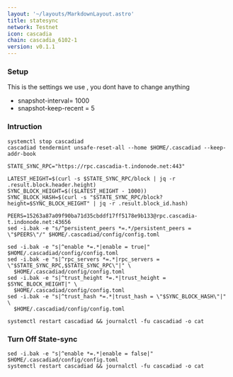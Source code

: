 ```yaml
---
layout: '~/layouts/MarkdownLayout.astro'
title: statesync
network: Testnet
icon: cascadia
chain: cascadia_6102-1
version: v0.1.1
---
```

### Setup
This is the settings we use , you dont have to change anything

- snapshot-interval= 1000
- snapshot-keep-recent = 5

### Intruction

```
systemctl stop cascadiad
cascadiad tendermint unsafe-reset-all --home $HOME/.cascadiad --keep-addr-book

STATE_SYNC_RPC="https://rpc.cascadia-t.indonode.net:443"

LATEST_HEIGHT=$(curl -s $STATE_SYNC_RPC/block | jq -r .result.block.header.height)
SYNC_BLOCK_HEIGHT=$(($LATEST_HEIGHT - 1000))
SYNC_BLOCK_HASH=$(curl -s "$STATE_SYNC_RPC/block?height=$SYNC_BLOCK_HEIGHT" | jq -r .result.block_id.hash)

PEERS=15263a87a09f90ba71d35cbddf17ff5178e9b133@rpc.cascadia-t.indonode.net:43656 
sed -i.bak -e "s/^persistent_peers *=.*/persistent_peers = \"$PEERS\"/" $HOME/.cascadiad/config/config.toml

sed -i.bak -e "s|^enable *=.*|enable = true|" $HOME/.cascadiad/config/config.toml
sed -i.bak -e "s|^rpc_servers *=.*|rpc_servers = \"$STATE_SYNC_RPC,$STATE_SYNC_RPC\"|" \
  $HOME/.cascadiad/config/config.toml
sed -i.bak -e "s|^trust_height *=.*|trust_height = $SYNC_BLOCK_HEIGHT|" \
  $HOME/.cascadiad/config/config.toml
sed -i.bak -e "s|^trust_hash *=.*|trust_hash = \"$SYNC_BLOCK_HASH\"|" \
  $HOME/.cascadiad/config/config.toml

systemctl restart cascadiad && journalctl -fu cascadiad -o cat
```

### Turn Off State-sync
```
sed -i.bak -e "s|^enable *=.*|enable = false|" $HOME/.cascadiad/config/config.toml
systemctl restart cascadiad && journalctl -fu cascadiad -o cat
```